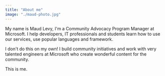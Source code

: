 ```yaml
---
title: "About me"
image: "./maud-photo.jpg"
---
```



My name is Maud Levy, I'm a Community Advocacy Program Manager at Microsoft. I help developers, IT professionals and students learn how to use our services, use popular languages and framework.

I don't do this on my own! I build community initiatives and work with very talented engineers at Microsoft who create wonderful content for the community.

This is me.
